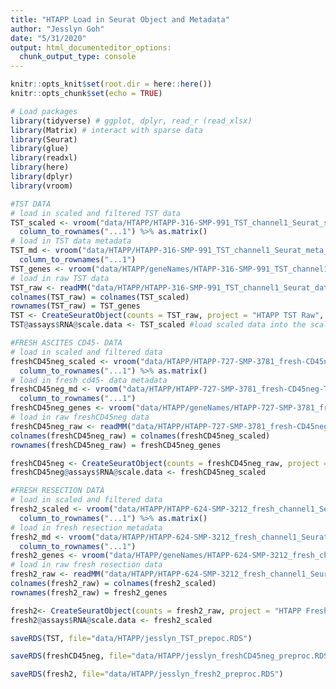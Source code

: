 ```yaml
---
title: "HTAPP Load in Seurat Object and Metadata"
author: "Jesslyn Goh"
date: "5/31/2020"
output: html_documenteditor_options: 
  chunk_output_type: console
---
```


```r
knitr::opts_knit$set(root.dir = here::here())
knitr::opts_chunk$set(echo = TRUE)
```

```r
# Load packages
library(tidyverse) # ggplot, dplyr, read_r (read_xlsx)
library(Matrix) # interact with sparse data
library(Seurat)
library(glue)
library(readxl)
library(here)
library(dplyr)
library(vroom)

#TST DATA
# load in scaled and filtered TST data
TST_scaled <- vroom("data/HTAPP/HTAPP-316-SMP-991_TST_channel1_Seurat_scale_data.csv", delim = ",") %>%
  column_to_rownames("...1") %>% as.matrix()
# load in TST data metadata
TST_md <- vroom("data/HTAPP/HTAPP-316-SMP-991_TST_channel1_Seurat_meta_data.csv", delim = ",") %>% 
  column_to_rownames("...1") 
TST_genes <- vroom("data/HTAPP/geneNames/HTAPP-316-SMP-991_TST_channel1_Seurat_data_geneNames.csv", delim = ",") %>% pull(x) 
# load in raw TST data
TST_raw <- readMM("data/HTAPP/HTAPP-316-SMP-991_TST_channel1_Seurat_data.mtx")
colnames(TST_raw) = colnames(TST_scaled)
rownames(TST_raw) = TST_genes
TST <- CreateSeuratObject(counts = TST_raw, project = "HTAPP TST Raw", meta.data = TST_md)
TST@assays$RNA@scale.data <- TST_scaled #load scaled data into the scaled slot of the same Seurat object

#FRESH ASCITES CD45- DATA 
# load in scaled and filtered data
freshCD45neg_scaled <- vroom("data/HTAPP/HTAPP-727-SMP-3781_fresh-CD45neg-T1_channel1_Seurat_scale_data.csv", delim = ",") %>%
  column_to_rownames("...1") %>% as.matrix()
# load in fresh cd45- data metadata
freshCD45neg_md <- vroom("data/HTAPP/HTAPP-727-SMP-3781_fresh-CD45neg-T1_channel1_Seurat_meta_data.csv", delim = ",") %>% 
  column_to_rownames("...1") 
freshCD45neg_genes <- vroom("data/HTAPP/geneNames/HTAPP-727-SMP-3781_fresh-CD45neg-T1_channel1_Seurat_data_geneNames.csv", delim = ",") %>% pull(x) 
# load in raw freshCD45neg data
freshCD45neg_raw <- readMM("data/HTAPP/HTAPP-727-SMP-3781_fresh-CD45neg-T1_channel1_Seurat_data.mtx")
colnames(freshCD45neg_raw) = colnames(freshCD45neg_scaled)
rownames(freshCD45neg_raw) = freshCD45neg_genes

freshCD45neg <- CreateSeuratObject(counts = freshCD45neg_raw, project = "HTAPP Fresh CD45- Raw", meta.data = freshCD45neg_md)
freshCD45neg@assays$RNA@scale.data <- freshCD45neg_scaled

#FRESH RESECTION DATA
# load in scaled and filtered data
fresh2_scaled <- vroom("data/HTAPP/HTAPP-624-SMP-3212_fresh_channel1_Seurat_scale_data.csv", delim = ",") %>%
  column_to_rownames("...1") %>% as.matrix()
# load in fresh resection metadata
fresh2_md <- vroom("data/HTAPP/HTAPP-624-SMP-3212_fresh_channel1_Seurat_meta_data.csv", delim = ",") %>% 
  column_to_rownames("...1") 
fresh2_genes <- vroom("data/HTAPP/geneNames/HTAPP-624-SMP-3212_fresh_channel1_Seurat_data_geneNames.csv", delim = ",") %>% pull(x) #pull takes a column and makes it into a vector
# load in raw fresh resection data
fresh2_raw <- readMM("data/HTAPP/HTAPP-624-SMP-3212_fresh_channel1_Seurat_data.mtx")
colnames(fresh2_raw) = colnames(fresh2_scaled)
rownames(fresh2_raw) = fresh2_genes

fresh2<- CreateSeuratObject(counts = fresh2_raw, project = "HTAPP Fresh Resection Raw", meta.data = fresh2_md)
fresh2@assays$RNA@scale.data <- fresh2_scaled
```

```r
saveRDS(TST, file="data/HTAPP/jesslyn_TST_prepoc.RDS")

saveRDS(freshCD45neg, file="data/HTAPP/jesslyn_freshCD45neg_preproc.RDS")

saveRDS(fresh2, file="data/HTAPP/jesslyn_fresh2_preproc.RDS")
```